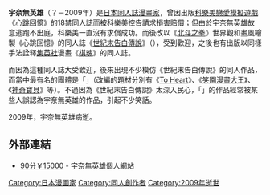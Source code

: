 '''宇奈無英雄'''（？－2009年）是[[日本|日本]][[同人誌|同人誌]][[漫畫家|漫畫家]]，曾因出版[[科樂美|科樂美]][[戀愛模擬遊戲|戀愛模擬遊戲]]《[[心跳回忆_(游戏)|心跳回憶]]》的[[18禁|18禁]][[同人誌|同人誌]]而被科樂美控告請求[[損害賠償|損害賠償]]；但由於宇奈無英雄故意逃跑不出庭，科樂美一直沒有求償成功。而後改以《[[北斗之拳|北斗之拳]]》世界觀和畫風繪製《心跳回憶》的同人誌《[[世紀末告白傳說|世紀末告白傳說]]》（{{lang|ja|ときめきの拳～世紀末告白伝説～}}），受到歡迎，之後也有出版以同樣手法詮釋[[集英社|集英社]]漫畫《[[棋魂|棋魂]]》的同人誌。

而因為這種同人誌大受歡迎，後來出現不少模仿《世紀末告白傳說》的同人作品，而當中最有名的團體是「{{lang|ja|[http://www2.odn.ne.jp/ojo-noyokusitu/ お嬢の浴室]}}」（改編的題材分別有《[[To_Heart|To Heart]]》、《[[笑園漫畫大王|笑園漫畫大王]]》、《[[神奇寶貝|神奇寶貝]]》等）。不過因為《世紀末告白傳說》太深入民心，「{{lang|ja|お嬢の浴室}}」的作品經常被某些人誤認為宇奈無英雄的作品，引起不少笑話。

2009年，宇奈無英雄病逝。

==外部連結==
*[https://web.archive.org/web/20060522152907/http://www2.starcat.ne.jp/~unamu/ 90分￥15000] - 宇奈無英雄個人網站

{{Japanese cartoonist-stub}}
{{DEFAULTSORT:Unamu Hideo}}

[[Category:日本漫画家|Category:日本漫画家]]
[[Category:同人創作者|Category:同人創作者]]
[[Category:2009年逝世|Category:2009年逝世]]